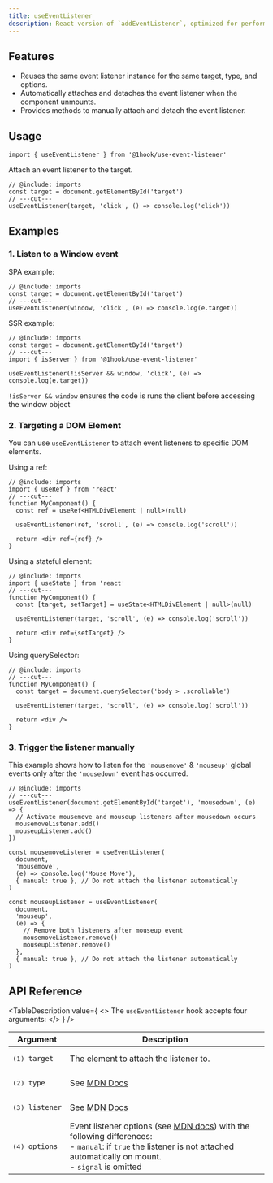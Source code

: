 ```yaml
---
title: useEventListener
description: React version of `addEventListener`, optimized for performance and memory usage.
---
```


## Features

- Reuses the same event listener instance for the same target, type, and options.
- Automatically attaches and detaches the event listener when the component unmounts.
- Provides methods to manually attach and detach the event listener.

## Usage

```tsx twoslash include imports
import { useEventListener } from '@1hook/use-event-listener'
```

Attach an event listener to the target.

```tsx twoslash
// @include: imports
const target = document.getElementById('target')
// ---cut---
useEventListener(target, 'click', () => console.log('click'))
```

## Examples

### 1. Listen to a Window event

SPA example:

```tsx twoslash
// @include: imports
const target = document.getElementById('target')
// ---cut---
useEventListener(window, 'click', (e) => console.log(e.target))
```

SSR example:

```tsx twoslash
// @include: imports
const target = document.getElementById('target')
// ---cut---
import { isServer } from '@1hook/use-event-listener'

useEventListener(!isServer && window, 'click', (e) => console.log(e.target))
```

`!isServer && window` ensures the code is runs the client before accessing the
window object

### 2. Targeting a DOM Element

You can use `useEventListener` to attach event listeners to specific DOM elements.

Using a ref:

```tsx twoslash
// @include: imports
import { useRef } from 'react'
// ---cut---
function MyComponent() {
  const ref = useRef<HTMLDivElement | null>(null)

  useEventListener(ref, 'scroll', (e) => console.log('scroll'))

  return <div ref={ref} />
}
```

Using a stateful element:

```tsx twoslash
// @include: imports
import { useState } from 'react'
// ---cut---
function MyComponent() {
  const [target, setTarget] = useState<HTMLDivElement | null>(null)

  useEventListener(target, 'scroll', (e) => console.log('scroll'))

  return <div ref={setTarget} />
}
```

Using querySelector:

```tsx twoslash
// @include: imports
// ---cut---
function MyComponent() {
  const target = document.querySelector('body > .scrollable')

  useEventListener(target, 'scroll', (e) => console.log('scroll'))

  return <div />
}
```

### 3. Trigger the listener manually

This example shows how to listen for the `'mousemove'` & `'mouseup'` global events only after the `'mousedown'` event has occurred.

```tsx twoslash
// @include: imports
// ---cut---
useEventListener(document.getElementById('target'), 'mousedown', (e) => {
  // Activate mousemove and mouseup listeners after mousedown occurs
  mousemoveListener.add()
  mouseupListener.add()
})

const mousemoveListener = useEventListener(
  document,
  'mousemove',
  (e) => console.log('Mouse Move'),
  { manual: true }, // Do not attach the listener automatically
)

const mouseupListener = useEventListener(
  document,
  'mouseup',
  (e) => {
    // Remove both listeners after mouseup event
    mousemoveListener.remove()
    mouseupListener.remove()
  },
  { manual: true }, // Do not attach the listener automatically
)
```

## API Reference

<TableTitle value="Parameters" />

<TableDescription
  value={
    <>
      The <code>useEventListener</code> hook accepts four arguments:
    </>
  }
/>

| Argument                             | Description                                                                                                                                                                                                                                                                |
| ------------------------------------ | -------------------------------------------------------------------------------------------------------------------------------------------------------------------------------------------------------------------------------------------------------------------------- |
| <pre>(1) <Code>target</Code></pre>   | The element to attach the listener to.                                                                                                                                                                                                                                     |
| <pre>(2) <Code>type</Code></pre>     | See [MDN Docs](https://developer.mozilla.org/en-US/docs/Web/API/EventTarget/addEventListener#parameters)                                                                                                                                                                   |
| <pre>(3) <Code>listener</Code></pre> | See [MDN Docs](https://developer.mozilla.org/en-US/docs/Web/API/EventTarget/addEventListener#parameters)                                                                                                                                                                   |
| <pre>(4) <Code>options</Code></pre>  | Event listener options (see [MDN docs](https://developer.mozilla.org/en-US/docs/Web/API/EventTarget/addEventListener#parameters)) with the following differences:<br/>- `manual`: if `true` the listener is not attached automatically on mount.<br/>- `signal` is omitted |

<AutoTypeTable
  name="UseEventListenerReturn"
  description="What `useEventListener` returns"
  path="packages/use-event-listener/src/index.ts"
/>
